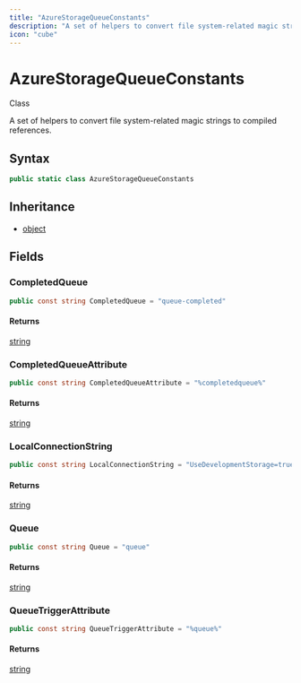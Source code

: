 ```yaml
---
title: "AzureStorageQueueConstants"
description: "A set of helpers to convert file system-related magic strings to compiled references."
icon: "cube"
---
```


# AzureStorageQueueConstants

<Badge variant="outline">Class</Badge>

A set of helpers to convert file system-related magic strings to compiled references.

## Syntax

```csharp
public static class AzureStorageQueueConstants
```

## Inheritance

- [object](https://learn.microsoft.com/dotnet/api/system.object)

## Fields

### CompletedQueue

```csharp
public const string CompletedQueue = "queue-completed"
```

#### Returns

[string](https://learn.microsoft.com/dotnet/api/system.string)

### CompletedQueueAttribute

```csharp
public const string CompletedQueueAttribute = "%completedqueue%"
```

#### Returns

[string](https://learn.microsoft.com/dotnet/api/system.string)

### LocalConnectionString

```csharp
public const string LocalConnectionString = "UseDevelopmentStorage=true"
```

#### Returns

[string](https://learn.microsoft.com/dotnet/api/system.string)

### Queue

```csharp
public const string Queue = "queue"
```

#### Returns

[string](https://learn.microsoft.com/dotnet/api/system.string)

### QueueTriggerAttribute

```csharp
public const string QueueTriggerAttribute = "%queue%"
```

#### Returns

[string](https://learn.microsoft.com/dotnet/api/system.string)


